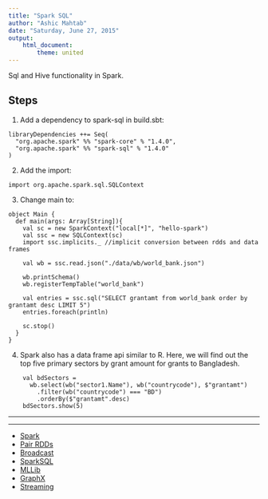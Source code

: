 ```yaml
---
title: "Spark SQL"
author: "Ashic Mahtab"
date: "Saturday, June 27, 2015"
output: 
    html_document:
        theme: united
---
```


Sql and Hive functionality in Spark. 

## Steps

1. Add a dependency to spark-sql in build.sbt:

```
libraryDependencies ++= Seq(
  "org.apache.spark" %% "spark-core" % "1.4.0",
  "org.apache.spark" %% "spark-sql" % "1.4.0"
)
```

2. Add the import:

```
import org.apache.spark.sql.SQLContext
```
3. Change main to:

```
object Main {
  def main(args: Array[String]){
    val sc = new SparkContext("local[*]", "hello-spark")
    val ssc = new SQLContext(sc)
    import ssc.implicits._ //implicit conversion between rdds and data frames

    val wb = ssc.read.json("./data/wb/world_bank.json")

    wb.printSchema()
    wb.registerTempTable("world_bank")

    val entries = ssc.sql("SELECT grantamt from world_bank order by grantamt desc LIMIT 5")
    entries.foreach(println)

    sc.stop()
  }
}
```
4. Spark also has a data frame api similar to R. Here, we will find out the top five primary sectors by grant amount for grants to Bangladesh. 

```
    val bdSectors =
      wb.select(wb("sector1.Name"), wb("countrycode"), $"grantamt")
        .filter(wb("countrycode") === "BD")
        .orderBy($"grantamt".desc)
    bdSectors.show(5)
```


<hr /><hr />

* [Spark](./spark.html)
* [Pair RDDs](./paired.html)
* [Broadcast](./broadcast.html)
* [SparkSQL](./sparksql.html)
* [MLLib](./mllib.html)
* [GraphX](./graphx.html)
* [Streaming](./twitter.html)
